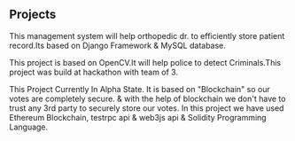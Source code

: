 ## Projects

<ProjectCard title="Patient Record Management" link="https://github.com/CSBuddy/Patient-Record-Management" bg="linear-gradient(to right, #D4145A 0%, #FBB03B 100%)">This management system will help orthopedic dr. to efficiently store patient record.Its based on Django Framework & MySQL database.
</ProjectCard>

<ProjectCard title="Criminal Recognition System" link="https://github.com/CSBuddy/Criminal-Recognition-System" bg="linear-gradient(to right, #D4145A 0%, #FBB03B 100%)">This project is based on OpenCV.It will help police to detect Criminals.This project was build at hackathon with team of 3.
</ProjectCard>


<ProjectCard title="Blockchain-Based-Voting-System" link="https://github.com/CSBuddy/Blockchain-Based-Voting-System" bg="linear-gradient(to right, #D4145A 0%, #FBB03B 100%)">This Project Currently In Alpha State.
It is based on "Blockchain" so our votes are completely secure.
& with the help of blockchain we don't have to trust any 3rd party to securely store our votes.
In this project we have used Ethereum Blockchain,
testrpc api & web3js api &
Solidity Programming Language.
</ProjectCard>
